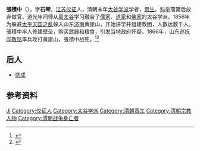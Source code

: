 '''張積中'''（{{bd|||1866年|}}），字'''石琴'''，[[江苏省|江苏]][[仪征|仪征]]人，清朝末年[[太谷学派|太谷学派]]学者，[[贡生|贡生]]，[[科举|科举]]落第后放弃做官，道光年间师从[[周太谷|周太谷]]学习融合了[[儒家|儒家]]、[[道家|道家]]和[[佛家|佛家]]的太谷学派。1856年为躲避[[太平天国之乱|太平天国之乱]]躲入山东[[济南|济南]]黄崖山，开始讲学并组建教团，人数达数千人。張積中率人修建壁垒，购买武器和粮食，引发当地政府怀疑。1866年，山东巡抚[[阎敬铭|阎敬铭]]率兵攻打黄崖山，張積中战死。<ref>{{Cite book|title=中国近现代文学艺术辞典|author=王广西, 周观武编撰|publisher=中州古籍出版社|year=1998|isbn=|location=郑州|pages=}}</ref><ref>{{Cite book|title=中国历史大辞典 • 上卷|author=郑天挺, 吴泽, 杨志玖主编; 翁独健, 蔡美彪, 李学勤等副主编|publisher=上海辞书出版社|year=2000|isbn=|location=上海|pages=}}</ref>

== 后人 ==
* [[盛成|盛成]]

== 参考资料 ==
{{reflist}}

{{Authority control}}
{{DEFAULTSORT:Zhang张}}
[[Category:张姓|Ji]]
[[Category:仪征人|Category:仪征人]]
[[Category:太谷学派|Category:太谷学派]]
[[Category:清朝贡生|Category:清朝贡生]]
[[Category:清朝宗教人物|Category:清朝宗教人物]]
[[Category:清朝战争身亡者|Category:清朝战争身亡者]]